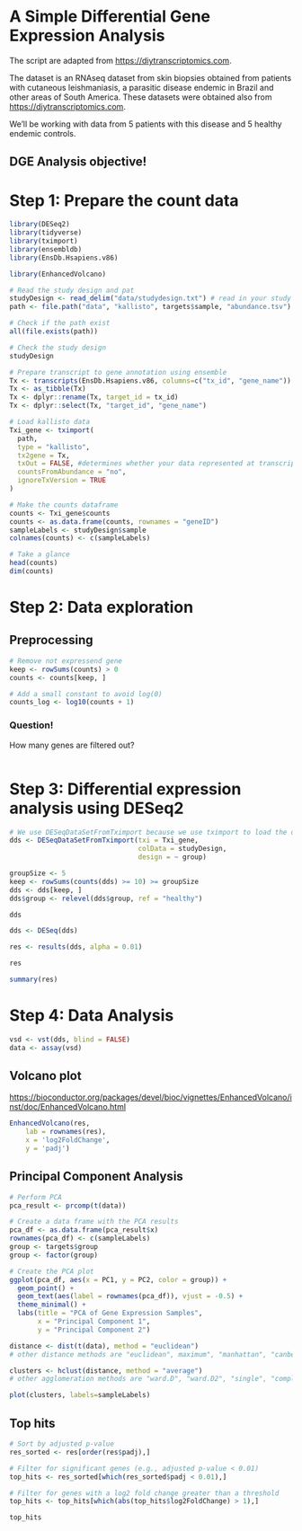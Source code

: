 # A Simple Differential Gene Expression Analysis

The script are adapted from <https://diytranscriptomics.com>.

The dataset is an RNAseq dataset from skin biopsies obtained from patients with cutaneous leishmaniasis, a parasitic disease endemic in Brazil and other areas of South America. These datasets were obtained also from <https://diytranscriptomics.com>.

We'll be working with data from 5 patients with this disease and 5 healthy endemic controls.

## DGE Analysis objective!

# Step 1: Prepare the count data

```r
library(DESeq2)
library(tidyverse)
library(tximport)
library(ensembldb)
library(EnsDb.Hsapiens.v86)

library(EnhancedVolcano)
```

```r
# Read the study design and pat
studyDesign <- read_delim("data/studydesign.txt") # read in your study design
path <- file.path("data", "kallisto", targets$sample, "abundance.tsv") # set file paths to your mapped data

# Check if the path exist
all(file.exists(path))

# Check the study design
studyDesign
```

```r
# Prepare transcript to gene annotation using ensemble
Tx <- transcripts(EnsDb.Hsapiens.v86, columns=c("tx_id", "gene_name"))
Tx <- as_tibble(Tx)
Tx <- dplyr::rename(Tx, target_id = tx_id)
Tx <- dplyr::select(Tx, "target_id", "gene_name")

# Load kallisto data
Txi_gene <- tximport(
  path, 
  type = "kallisto", 
  tx2gene = Tx, 
  txOut = FALSE, #determines whether your data represented at transcript or gene level
  countsFromAbundance = "no",
  ignoreTxVersion = TRUE
)

# Make the counts dataframe
counts <- Txi_gene$counts
counts <- as.data.frame(counts, rownames = "geneID")
sampleLabels <- studyDesign$sample
colnames(counts) <- c(sampleLabels)
```

```r
# Take a glance
head(counts)
dim(counts)
```

# Step 2: Data exploration

## Preprocessing

```r
# Remove not expressend gene
keep <- rowSums(counts) > 0
counts <- counts[keep, ]

# Add a small constant to avoid log(0)
counts_log <- log10(counts + 1)
```

### Question!

How many genes are filtered out?

```r

```

# Step 3: Differential expression analysis using DESeq2

```r
# We use DESeqDataSetFromTximport because we use tximport to load the data
dds <- DESeqDataSetFromTximport(txi = Txi_gene, 
                                colData = studyDesign, 
                                design = ~ group)
```

```r
groupSize <- 5
keep <- rowSums(counts(dds) >= 10) >= groupSize
dds <- dds[keep, ]
dds$group <- relevel(dds$group, ref = "healthy")

dds
```

```r
dds <- DESeq(dds)
```

```r
res <- results(dds, alpha = 0.01)
```

```r
res
```

```r
summary(res)
```

# Step 4: Data Analysis

```r
vsd <- vst(dds, blind = FALSE)
data <- assay(vsd)
```

## Volcano plot

<https://bioconductor.org/packages/devel/bioc/vignettes/EnhancedVolcano/inst/doc/EnhancedVolcano.html>

```r
EnhancedVolcano(res,
    lab = rownames(res),
    x = 'log2FoldChange',
    y = 'padj')
```

## Principal Component Analysis

```r
# Perform PCA
pca_result <- prcomp(t(data))

# Create a data frame with the PCA results
pca_df <- as.data.frame(pca_result$x)
rownames(pca_df) <- c(sampleLabels)
group <- targets$group
group <- factor(group)

# Create the PCA plot
ggplot(pca_df, aes(x = PC1, y = PC2, color = group)) +
  geom_point() +
  geom_text(aes(label = rownames(pca_df)), vjust = -0.5) +
  theme_minimal() +
  labs(title = "PCA of Gene Expression Samples",
       x = "Principal Component 1",
       y = "Principal Component 2")
```

```r
distance <- dist(t(data), method = "euclidean") 
# other distance methods are "euclidean", maximum", "manhattan", "canberra", "binary" or "minkowski"

clusters <- hclust(distance, method = "average") 
# other agglomeration methods are "ward.D", "ward.D2", "single", "complete", "average", "mcquitty", "median", or "centroid"

plot(clusters, labels=sampleLabels)
```

## Top hits

```r
# Sort by adjusted p-value
res_sorted <- res[order(res$padj),]

# Filter for significant genes (e.g., adjusted p-value < 0.01)
top_hits <- res_sorted[which(res_sorted$padj < 0.01),]

# Filter for genes with a log2 fold change greater than a threshold
top_hits <- top_hits[which(abs(top_hits$log2FoldChange) > 1),]

top_hits
```
